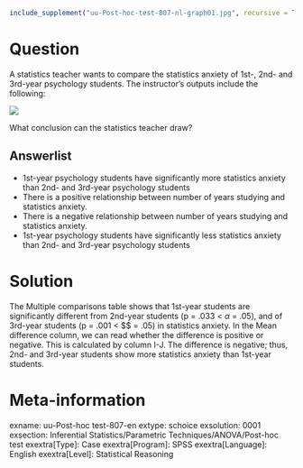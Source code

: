 ```r
include_supplement("uu-Post-hoc-test-807-nl-graph01.jpg", recursive = TRUE)
```
Question
========
A statistics teacher wants to compare the statistics anxiety of 1st-, 2nd- and 3rd-year psychology students. The instructor's outputs include the following:

![](uu-Post-hoc-test-807-nl-graph01.jpg)

What conclusion can the statistics teacher draw?

Answerlist
----------
* 1st-year psychology students have significantly more statistics anxiety than 2nd- and 3rd-year psychology students
* There is a positive relationship between number of years studying and statistics anxiety.
* There is a negative relationship between number of years studying and statistics anxiety.
* 1st-year psychology students have significantly less statistics anxiety than 2nd- and 3rd-year psychology students


Solution
========
The Multiple comparisons table shows that 1st-year students are significantly different from 2nd-year students (p = .033 < $\alpha$ = .05), and of 3rd-year students (p = .001 < $\alpha $ = .05) in statistics anxiety. In the Mean difference column, we can read whether the difference is positive or negative. This is calculated by column I-J. The difference is negative; thus, 2nd- and 3rd-year students show more statistics anxiety than 1st-year students.

Meta-information
================
exname: uu-Post-hoc test-807-en
extype: schoice
exsolution: 0001
exsection: Inferential Statistics/Parametric Techniques/ANOVA/Post-hoc test
exextra[Type]: Case
exextra[Program]: SPSS
exextra[Language]: English
exextra[Level]: Statistical Reasoning